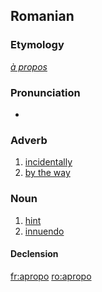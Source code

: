 ==Romanian==

===Etymology===
{{etyl|fr|ro}} ''[[à propos]]''

===Pronunciation===
* {{IPA|/a.pro'po/|lang=ro}}

===Adverb===
{{ro-adv}}

# [[incidentally]]
# [[by the way]]

===Noun===
{{ro-noun|n|apropouri}}

# [[hint]]
# [[innuendo]]

====Declension====
{{ro-noun-n|pl=apropouri|def=apropoul}}

[[fr:apropo]]
[[ro:apropo]]